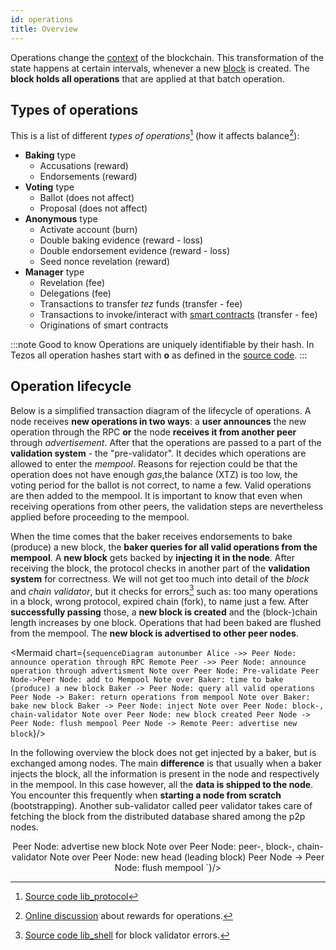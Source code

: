```yaml
---
id: operations
title: Overview
---
```



Operations change the [context](../context) of the blockchain. This transformation of the state happens at certain intervals,  whenever a new [block](../block) is created. The **block holds all operations** that are applied at that batch operation.

## Types of operations

This is a list of different *types of operations*[^1] (how it affects balance[^2]):
* **Baking** type  
  * Accusations (reward)
  * Endorsements (reward)
* **Voting** type
  * Ballot (does not affect)
  * Proposal (does not affect)
* **Anonymous** type
  * Activate account (burn)
  * Double baking evidence (reward - loss)
  * Double endorsement evidence (reward - loss)
  * Seed nonce revelation (reward)
* **Manager** type
  * Revelation (fee)
  * Delegations (fee)
  * Transactions to transfer *tez* funds (transfer - fee)
  * Transactions to invoke/interact with [smart contracts](../../smart_contract/smart-contract) (transfer - fee)
  * Originations of smart contracts


:::note Good to know
Operations are uniquely identifiable by their hash. In Tezos all operation hashes start with **o** as defined in the [source code](https://gitlab.com/tezos/tezos/-/blob/master/src/lib_crypto/operation_hash.ml).
:::

## Operation lifecycle

Below is a simplified transaction diagram of the lifecycle of operations. A node receives **new operations in two ways**: a **user announces** the new operation through the RPC **or** the node **receives it from another peer** through *advertisement*. After that the operations are passed to a part of the **validation system** - the "pre-validator". It decides which operations are allowed to enter the *mempool*. Reasons for rejection could be that the operation does not have enough *gas*,the balance (XTZ) is too low, the voting period for the ballot is not correct, to name a few. Valid operations are then added to the mempool. It is important to know that even when receiving operations from other peers, the validation steps are nevertheless applied before proceeding to the mempool.

When the time comes that the baker receives endorsements to bake (produce) a new block, the **baker queries for all valid operations from the mempool**. A **new block** gets backed by **injecting it in the node**. After receiving the block, the protocol checks in another part of the **validation system** for correctness. We will not get too much into detail of the *block* and *chain validator*, but it checks for errors[^3] such as: too many operations in a block, wrong protocol, expired chain (fork), to name just a few. After **successfully passing** those, a **new block is created** and the (block-)chain length increases by one block. Operations that had been baked are flushed from the mempool. The **new block is advertised to other peer nodes**.



<Mermaid chart={`
sequenceDiagram
autonumber
 Alice ->> Peer Node: announce operation through RPC
    Remote Peer ->> Peer Node: announce operation through advertisment
    Note over Peer Node: Pre-validate
    Peer Node->Peer Node: add to Mempool
    Note over Baker: time to bake (produce) a new block
    Baker -> Peer Node: query all valid operations
    Peer Node -> Baker: return operations from mempool
    Note over Baker: bake new block
    Baker -> Peer Node: inject
    Note over Peer Node: block-, chain-validator
    Note over Peer Node: new block created
    Peer Node -> Peer Node: flush mempool
    Peer Node -> Remote Peer: advertise new block
`}/>


In the following overview the block does not get injected by a baker, but is exchanged among nodes. The main **difference** is that usually when a baker injects the block, all the information is present in the node and respectively in the mempool. In this case however, all the **data is shipped to the node**. You encounter this frequently when **starting a node from scratch** (bootstrapping). Another sub-validator called peer validator takes care of fetching the block from the distributed database shared among the p2p nodes. 

<center>
<Mermaid chart={`
sequenceDiagram
  autonumber
    Remote Peer -> Peer Node: advertise new block
    Note over Peer Node: peer-, block-, chain-validator
    Note over Peer Node: new head (leading block)
    Peer Node -> Peer Node: flush mempool
`}/>
</center>



[^1]: [Source code lib_protocol](https://gitlab.com/tezos/tezos/-/blob/mainnet/src/proto_001_PtCJ7pwo/lib_protocol/alpha_context.mli#L806)
[^2]: [Online discussion](https://tezos.stackexchange.com/questions/2236/rewards-for-operations/2240#2240) about rewards for operations.
[^3]: [Source code lib_shell](https://gitlab.com/tezos/tezos/blob/mainnet/src/lib_shell_services/block_validator_errors.ml) for block validator errors.